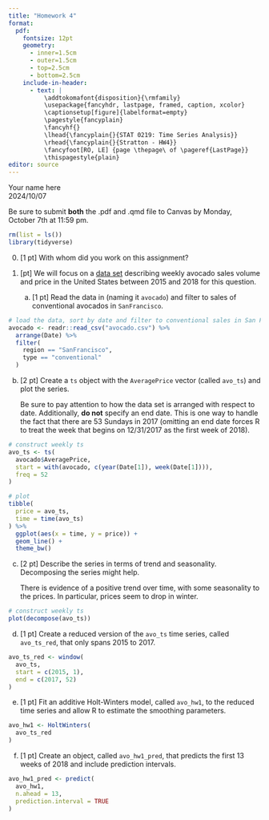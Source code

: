 ```yaml
---
title: "Homework 4"
format:
  pdf:
    fontsize: 12pt
    geometry:
      - inner=1.5cm
      - outer=1.5cm
      - top=2.5cm
      - bottom=2.5cm
    include-in-header:
      - text: |
          \addtokomafont{disposition}{\rmfamily}
          \usepackage{fancyhdr, lastpage, framed, caption, xcolor}
          \captionsetup[figure]{labelformat=empty}
          \pagestyle{fancyplain}
          \fancyhf{}
          \lhead{\fancyplain{}{STAT 0219: Time Series Analysis}}
          \rhead{\fancyplain{}{Stratton - HW4}}
          \fancyfoot[RO, LE] {page \thepage\ of \pageref{LastPage}}
          \thispagestyle{plain}
editor: source
---
```

<!-- Note: the YAML header is everything above this line. -->
\vspace{-3in}
\textbf{Name:} Your name here  
\textbf{Due:} 2024/10/07
\vspace{1.5in}

Be sure to submit **both** the .pdf and .qmd file to Canvas by Monday, October 7th at 11:59 pm. 

```r
rm(list = ls())
library(tidyverse)
```

0. [1 pt] With whom did you work on this assignment?

   :::{.callout-warning icon=false appearance="simple"}
   
   :::

1. [pt] We will focus on a [data set](https://www.kaggle.com/datasets/neuromusic/avocado-prices) describing weekly avocado sales volume and price in the United States between 2015 and 2018 for this question. 

   a) [1 pt] Read the data in (naming it `avocado`) and filter to sales of conventional avocados in `SanFrancisco`. 

```r
# load the data, sort by date and filter to conventional sales in San Fran
avocado <- readr::read_csv("avocado.csv") %>%
  arrange(Date) %>%
  filter(
    region == "SanFrancisco",
    type == "conventional"
  )
```

   b) [2 pt] Create a `ts` object with the `AveragePrice` vector (called `avo_ts`) and plot the series. 
   
      :::{.callout-tip}
      Be sure to pay attention to how the data set is arranged with respect to date. Additionally, **do not** specify an end date. This is one way to handle the fact that there are 53 Sundays in 2017 (omitting an end date forces R to treat the week that begins on 12/31/2017 as the first week of 2018).
      :::
   
```r
# construct weekly ts
avo_ts <- ts(
  avocado$AveragePrice,
  start = with(avocado, c(year(Date[1]), week(Date[1]))),
  freq = 52
)

# plot
tibble(
  price = avo_ts,
  time = time(avo_ts)
) %>%
  ggplot(aes(x = time, y = price)) +
  geom_line() +
  theme_bw()
```

   c) [2 pt] Describe the series in terms of trend and seasonality. Decomposing the series might help.  

      :::{.callout-warning icon=false appearance="simple"}
      There is evidence of a positive trend over time, with some seasonality to the prices. In particular, prices seem to drop in winter. 
      :::
   
```r
# construct weekly ts
plot(decompose(avo_ts))
```


   d) [1 pt] Create a reduced version of the `avo_ts` time series, called `avo_ts_red`, that only spans 2015 to 2017. 
   
```r
avo_ts_red <- window(
  avo_ts,
  start = c(2015, 1),
  end = c(2017, 52)
)
```

   e) [1 pt] Fit an additive Holt-Winters model, called `avo_hw1`, to the reduced time series and allow R to estimate the smoothing parameters. 
   
```r
avo_hw1 <- HoltWinters(
  avo_ts_red
)
```

   f) [1 pt] Create an object, called `avo_hw1_pred`, that predicts the first 13 weeks of 2018 and include prediction intervals. 
   
```r
avo_hw1_pred <- predict(
  avo_hw1,
  n.ahead = 13,
  prediction.interval = TRUE
)
```
